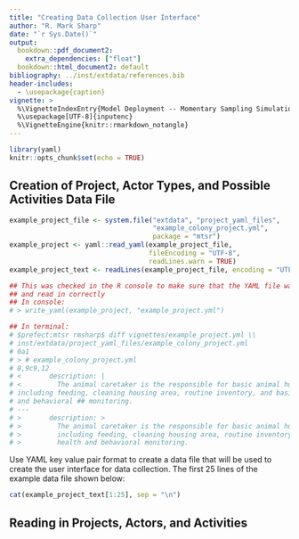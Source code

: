 ```yaml
---
title: "Creating Data Collection User Interface"
author: "R. Mark Sharp"
date: "`r Sys.Date()`"
output:
  bookdown::pdf_document2:
    extra_dependencies: ["float"]
  bookdown::html_document2: default
bibliography: ../inst/extdata/references.bib
header-includes:
  - \usepackage{caption}
vignette: >
  %\VignetteIndexEntry{Model Deployment -- Momentary Sampling Simulations}
  %\usepackage[UTF-8]{inputenc}
  %\VignetteEngine{knitr::rmarkdown_notangle}
---
```


```r
library(yaml)
knitr::opts_chunk$set(echo = TRUE)
```

## Creation of Project, Actor Types, and Possible Activities Data File

```r

example_project_file <- system.file("extdata", "project_yaml_files",
                                    "example_colony_project.yml",
                                    package = "mtsr")
example_project <- yaml::read_yaml(example_project_file,
                                   fileEncoding = "UTF-8",
                                   readLines.warn = TRUE)
example_project_text <- readLines(example_project_file, encoding = "UTF-8")
```


```r
## This was checked in the R console to make sure that the YAML file was formed
## and read in correctly
## In console:
# > write_yaml(example_project, "example_project.yml")

## In terminal:
# $prefect:mtsr rmsharp$ diff vignettes/example_project.yml \\
# inst/extdata/project_yaml_files/example_colony_project.yml
# 0a1
# > # example_colony_project.yml
# 8,9c9,12
# <       description: |
# <         The animal caretaker is the responsible for basic animal husbandry \\
# including feeding, cleaning housing area, routine inventory, and basic health\\
# and behavioral ## monitoring.
# ---
# >       description: >
# >         The animal caretaker is the responsible for basic animal husbandry
# >         including feeding, cleaning housing area, routine inventory, and basic
# >         health and behavioral monitoring.

```


Use YAML key value pair format to create a data file that will be used to 
create the user interface for data collection.  The first 25 lines of the
example data file shown below:

```r
cat(example_project_text[1:25], sep = "\n")
```


## Reading in Projects, Actors, and Activities


